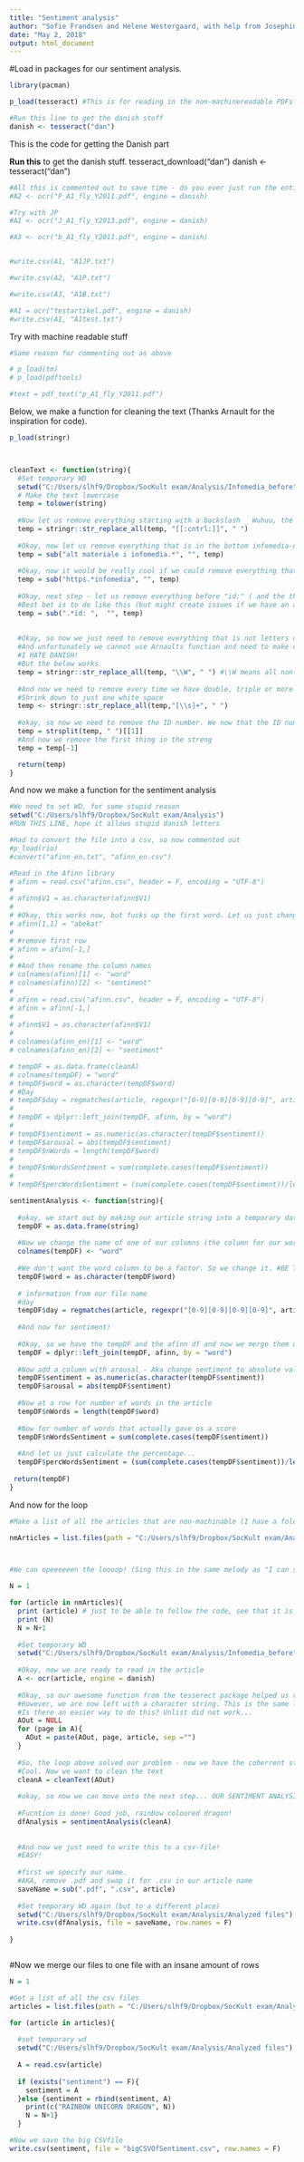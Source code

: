 ---
title: "Sentiment analysis"
author: "Sofie Frandsen and Helene Westergaard, with help from Josephine Hillebrand"
date: "May 2, 2018"
output: html_document
---

#Load in packages for our sentiment analysis.
```{r}
library(pacman)
```


```{r setup, include=FALSE}
p_load(tesseract) #This is for reading in the non-machinereadable PDFs - you need to download the danish part of it if using it yourself - code inserted below this chunk

#Run this line to get the danish stuff
danish <- tesseract("dan")
```

This is the code for getting the Danish part

**Run this** to get the danish stuff.
tesseract_download("dan")
danish <- tesseract("dan")


```{r}

#All this is commented out to save time - do you ever just run the entire code and regret it?
#A2 <- ocr("P_A1_fly_Y2011.pdf", engine = danish)

#Try with JP
#A1 <- ocr("J_A1_fly_Y2013.pdf", engine = danish)

#A3 <- ocr("b_A1_fly_Y2011.pdf", engine = danish)


#write.csv(A1, "A1JP.txt")

#write.csv(A2, "A1P.txt")

#write.csv(A3, "A1B.txt")

#A1 = ocr("testartikel.pdf", engine = danish)
#write.csv(A1, "A1test.txt")
```


Try with machine readable stuff

```{r}
#Same reason for commenting out as above

# p_load(tm)
# p_load(pdftools)

#text = pdf_text("p_A1_fly_Y2011.pdf")

```


Below, we make a function for cleaning the text (Thanks Arnault for the inspiration for code).
```{r}

p_load(stringr)



cleanText <- function(string){
  #Set temporary WD
  setwd("C:/Users/slhf9/Dropbox/SocKult exam/Analysis/Infomedia_before")
  # Make the text lowercase
  temp = tolower(string)
  
  #Now let us remove everything starting with a backslash _ Wuhuu, the code works now! :D
  temp = stringr::str_replace_all(temp, "[[:cntrl:]]", " ")
  
  #Okay, now let us remove everything that is in the bottom infomedia-don't-share-this-article-thingy
  temp = sub("alt materiale i infomedia.*", "", temp)
  
  #Okay, now it would be really cool if we could remove everything that starts with "https:" and ends with "infomedia" (everything in between this
  temp = sub("https.*infomedia", "", temp)
  
  #Okay, next step - let us remove everything before "id:" ( and the thing in the space after the id)
  #Best bet is to do like this (but might create issues if we have an article that include "id: " at some point, but we just can't do anything about this at the moment - assumption that this will be right
  temp = sub(".*id: ",  "", temp)
  
    
  #Okay, so now we just need to remove everything that is not letters or numbers.
  #And unfortunately we cannot use Arnaults function and need to make our own
  #I HATE DANISH!
  #But the below works
  temp = stringr::str_replace_all(temp, "\\W", " ") #\\W means all non-word characters - thus removes everything but letters and numbers
  
  #And now we need to remove every time we have double, triple or more spaces
  #Shrink down to just one white space
  temp <- stringr::str_replace_all(temp,"[\\s]+", " ")
  
  #okay, so now we need to remove the ID number. We now that the ID number is the first thinghy in our string. So now we split the string by space (which we needed to do at some point anyway, and then remove the first element)
  temp = strsplit(temp, " ")[[1]]
  #And now we remove the first thing in the streng
  temp = temp[-1]

  return(temp)
}
```

And now we make a function for the sentiment analysis
```{r}
#We need to set WD, for some stupid reason
setwd("C:/Users/slhf9/Dropbox/SocKult exam/Analysis")
#RUN THIS LINE, hope it allows stupid danish letters

#Had to convert the file into a csv, so now commented out
#p_load(rio)
#convert("afinn_en.txt", "afinn_en.csv")

#Read in the Afinn library
# afinn = read.csv("afinn.csv", header = F, encoding = "UTF-8")
# 
# afinn$V1 = as.character(afinn$V1)
# 
# #Okay, this works now, but fucks up the first word. Let us just change that quickly
# afinn[1,1] = "abekat"
# 
# #remove first row
# afinn = afinn[-1,]
# 
# #And then rename the column names
# colnames(afinn)[1] <- "word"
# colnames(afinn)[2] <- "sentiment"
# 
# afinn = read.csv("afinn.csv", header = F, encoding = "UTF-8")
# afinn = afinn[-1,]
# 
# afinn$V1 = as.character(afinn$V1)
# 
# colnames(afinn_en)[1] <- "word"
# colnames(afinn_en)[2] <- "sentiment"

# tempDF = as.data.frame(cleanA)
# colnames(tempDF) = "word"
# tempDF$word = as.character(tempDF$word)
# #Day
# tempDF$day = regmatches(article, regexpr("[0-9][0-9][0-9][0-9]", article))
# 
# tempDF = dplyr::left_join(tempDF, afinn, by = "word")
# 
# tempDF$sentiment = as.numeric(as.character(tempDF$sentiment))
# tempDF$arousal = abs(tempDF$sentiment)
# tempDF$nWords = length(tempDF$word)
# 
# tempDF$nWordsSentiment = sum(complete.cases(tempDF$sentiment))
# 
# tempDF$percWordsSentiment = (sum(complete.cases(tempDF$sentiment))/length(tempDF$word))*100

sentimentAnalysis <- function(string){
  
  #okay, we start out by making our article string into a temporary dataframe
  tempDF = as.data.frame(string)
  
  #Now we change the name of one of our columns (the column for our words in the article is right now called string - that doesn't work!)
  colnames(tempDF) <- "word"
  
  #We don't want the word column to be a factor. So we change it. #BE THE CHANGE YOU WANT TO SEE IN THE WORLD!
  tempDF$word = as.character(tempDF$word)
  
  # information from our file name
  #day
  tempDF$day = regmatches(article, regexpr("[0-9][0-9][0-9][0-9]", article))
  
  #And now for sentiment!
 
  #Okay, so we have the tempDF and the afinn df and now we merge them using what is apparently a left outer join
  tempDF = dplyr::left_join(tempDF, afinn, by = "word")
  
  #Now add a column with arousal - Aka change sentiment to absolute values
  tempDF$sentiment = as.numeric(as.character(tempDF$sentiment))
  tempDF$arousal = abs(tempDF$sentiment)
  
  #Now at a row for number of words in the article
  tempDF$nWords = length(tempDF$word)
  
  #Now for number of words that actually gave os a score
  tempDF$nWordsSentiment = sum(complete.cases(tempDF$sentiment))
  
  #And let us just calculate the percentage...
  tempDF$percWordsSentiment = (sum(complete.cases(tempDF$sentiment))/length(tempDF$word))*100
  
 return(tempDF)
}


```



And now for the loop

```{r}

#Make a list of all the articles that are non-machinable (I have a folder - Because I'm cool!) (New word - yay! :D)

nmArticles = list.files(path = "C:/Users/slhf9/Dropbox/SocKult exam/Analysis/Infomedia_before")



#We can opeeeeeen the loooop! (Sing this in the same melody as "I can shoow you the woooorld!")

N = 1

for (article in nmArticles){
  print (article) # just to be able to follow the code, see that it is working and stuff
  print (N)
  N = N+1
  
  #Set temporary WD
  setwd("C:/Users/slhf9/Dropbox/SocKult exam/Analysis/Infomedia_before")
  
  #Okay, now we are ready to read in the article
  A <- ocr(article, engine = danish)
  
  #Okay, so our awesome function from the tesserect package helped us read the non machinable text.
  #However, we are now left with a character string. This is the same length as number of pages in the pdf - And we just want one long coherrent text
  #Is there an easier way to do this? Unlist did not work...
  AOut = NULL
  for (page in A){
    AOut = paste(AOut, page, article, sep ="")
  }
  
  #So, the loop above solved our problem - now we have the coherrent string
  #Cool. Now we want to clean the text
  cleanA = cleanText(AOut)
  
  #okay, so now we can move onto the next step... OUR SENTIMENT ANALYSIS! 
  
  #Fucntion is done! Good job, rainbow coloured dragon!
  dfAnalysis = sentimentAnalysis(cleanA)
  
  
  #And now we just need to write this to a csv-file!
  #EASY!
  
  #first we specify our name.
  #AKA, remove .pdf and swap it for .csv in our article name
  saveName = sub(".pdf", ".csv", article)
  
  #Set temporary WD again (but to a different place)
  setwd("C:/Users/slhf9/Dropbox/SocKult exam/Analysis/Analyzed files")
  write.csv(dfAnalysis, file = saveName, row.names = F)
  
}



```






#Now we merge our  files to one file with an insane amount of rows
```{r}
N = 1

#Get a list of all the csv files
articles = list.files(path = "C:/Users/slhf9/Dropbox/SocKult exam/Analysis/Analyzed files")

for (article in articles){
  
  #set temporary wd
  setwd("C:/Users/slhf9/Dropbox/SocKult exam/Analysis/Analyzed files")
  
  A = read.csv(article)
  
  if (exists("sentiment") == F){
    sentiment = A
  }else {sentiment = rbind(sentiment, A)
    print(c("RAINBOW UNICORN DRAGON", N))
    N = N+1}
  }

#Now we save the big CSVfile
write.csv(sentiment, file = "bigCSVOfSentiment.csv", row.names = F)

```


